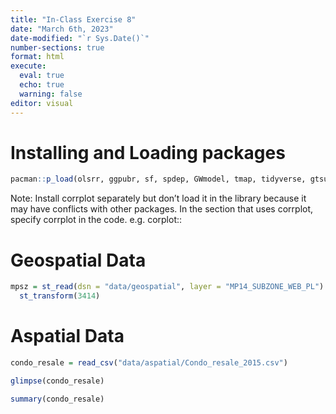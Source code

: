 ```yaml
---
title: "In-Class Exercise 8"
date: "March 6th, 2023"
date-modified: "`r Sys.Date()`"
number-sections: true
format: html
execute: 
  eval: true
  echo: true
  warning: false
editor: visual
---
```

# Installing and Loading packages

```r
pacman::p_load(olsrr, ggpubr, sf, spdep, GWmodel, tmap, tidyverse, gtsummary)
```

Note: Install corrplot separately but don't load it in the library because it may have conflicts with other packages. In the section that uses corrplot, specify corrplot in the code. e.g. corplot::

# Geospatial Data

```r
mpsz = st_read(dsn = "data/geospatial", layer = "MP14_SUBZONE_WEB_PL") %>%
  st_transform(3414)
```

# Aspatial Data

```r
condo_resale = read_csv("data/aspatial/Condo_resale_2015.csv")
```
```r
glimpse(condo_resale)
```

```r
summary(condo_resale)
```


